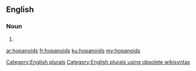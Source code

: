 ==English==

===Noun===
{{head|en}}

# {{plural of|hopanoid}}

[[Category:English plurals]][[Category:English plurals using obsolete wikisyntax]]

[[ar:hopanoids]]
[[fr:hopanoids]]
[[ku:hopanoids]]
[[my:hopanoids]]